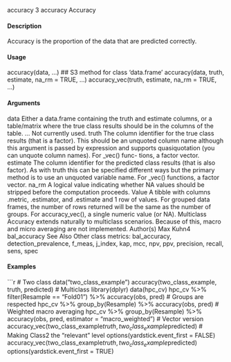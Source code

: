 accuracy
3
accuracy
Accuracy

#### Description

Accuracy is the proportion of the data that are predicted correctly.

#### Usage

accuracy(data, ...)
## S3 method for class 'data.frame'
accuracy(data, truth, estimate, na_rm = TRUE, ...)
accuracy_vec(truth, estimate, na_rm = TRUE, ...)

#### Arguments

data Either a data.frame containing the truth and estimate columns, or a table/matrix
where the true class results should be in the columns of the table.
... Not currently used.
truth The column identifier for the true class results (that is a factor). This should be
an unquoted column name although this argument is passed by expression and
supports quasiquotation (you can unquote column names). For _vec() func-
tions, a factor vector.
estimate The column identifier for the predicted class results (that is also factor). As
with truth this can be specified different ways but the primary method is to use
an unquoted variable name. For _vec() functions, a factor vector.
na_rm A logical value indicating whether NA values should be stripped before the
computation proceeds.
Value
A tibble with columns .metric, .estimator, and .estimate and 1 row of values.
For grouped data frames, the number of rows returned will be the same as the number of groups.
For accuracy_vec(), a single numeric value (or NA).
Multiclass
Accuracy extends naturally to multiclass scenarios. Because of this, macro and micro averaging are
not implemented.
Author(s)
Max Kuhn4
bal_accuracy
See Also
Other class metrics: bal_accuracy, detection_prevalence, f_meas, j_index, kap, mcc, npv,
ppv, precision, recall, sens, spec

#### Examples
```r
# Two class
data("two_class_example")
accuracy(two_class_example, truth, predicted)
# Multiclass
library(dplyr)
data(hpc_cv)
hpc_cv %>%
filter(Resample == "Fold01") %>%
accuracy(obs, pred)
# Groups are respected
hpc_cv %>%
group_by(Resample) %>%
accuracy(obs, pred)
# Weighted macro averaging
hpc_cv %>%
group_by(Resample) %>%
accuracy(obs, pred, estimator = "macro_weighted")
# Vector version
accuracy_vec(two_class_example$truth, two_class_example$predicted)
# Making Class2 the "relevant" level
options(yardstick.event_first = FALSE)
accuracy_vec(two_class_example$truth, two_class_example$predicted)
options(yardstick.event_first = TRUE)
